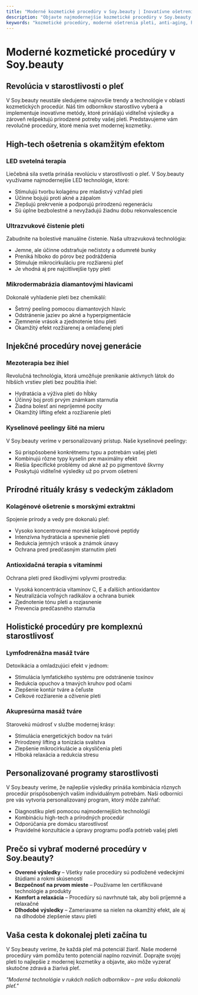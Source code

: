 ```yaml
---
title: "Moderné kozmetické procedúry v Soy.beauty | Inovatívne ošetrenia pleti"
description: "Objavte najmodernejšie kozmetické procedúry v Soy.beauty salóne. Od high-tech ošetrení pleti až po prírodné rituály krásy - prečítajte si o inovatívnych metódach, ktoré vám pomôžu dosiahnuť žiarivú pleť."
keywords: "kozmetické procedúry, moderné ošetrenia pleti, anti-aging, hydratačné ošetrenie, LED terapia, mikrodermabrázia, mezoterapia, Soy.beauty, kozmetický salón"
---
```


# Moderné kozmetické procedúry v Soy.beauty

## Revolúcia v starostlivosti o pleť

V Soy.beauty neustále sledujeme najnovšie trendy a technológie v oblasti kozmetických procedúr. Náš tím odborníkov starostlivo vyberá a implementuje inovatívne metódy, ktoré prinášajú viditeľné výsledky a zároveň rešpektujú prirodzené potreby vašej pleti. Predstavujeme vám revolučné procedúry, ktoré menia svet modernej kozmetiky.

## High-tech ošetrenia s okamžitým efektom

### LED svetelná terapia

Liečebná sila svetla prináša revolúciu v starostlivosti o pleť. V Soy.beauty využívame najmodernejšie LED technológie, ktoré:
- Stimulujú tvorbu kolagénu pre mladistvý vzhľad pleti
- Účinne bojujú proti akné a zápalom
- Zlepšujú prekrvenie a podporujú prirodzenú regeneráciu
- Sú úplne bezbolestné a nevyžadujú žiadnu dobu rekonvalescencie

### Ultrazvukové čistenie pleti

Zabudnite na bolestivé manuálne čistenie. Naša ultrazvuková technológia:
- Jemne, ale účinne odstraňuje nečistoty a odumreté bunky
- Preniká hlboko do pórov bez podráždenia
- Stimuluje mikrocirkuláciu pre rozžiarenú pleť
- Je vhodná aj pre najcitlivejšie typy pleti

### Mikrodermabrázia diamantovými hlavicami

Dokonalé vyhladenie pleti bez chemikálií:
- Šetrný peeling pomocou diamantových hlavíc
- Odstránenie jaziev po akné a hyperpigmentácie
- Zjemnenie vrások a zjednotenie tónu pleti
- Okamžitý efekt rozžiarenej a omlaďenej pleti

## Injekčné procedúry novej generácie

### Mezoterapia bez ihiel

Revolučná technológia, ktorá umožňuje prenikanie aktívnych látok do hlbších vrstiev pleti bez použitia ihiel:
- Hydratácia a výživa pleti do hĺbky
- Účinný boj proti prvým známkam starnutia
- Žiadna bolesť ani nepríjemné pocity
- Okamžitý lifting efekt a rozžiarenie pleti

### Kyselinové peelingy šité na mieru

V Soy.beauty veríme v personalizovaný prístup. Naše kyselinové peelingy:
- Sú prispôsobené konkrétnemu typu a potrebám vašej pleti
- Kombinujú rôzne typy kyselín pre maximálny efekt
- Riešia špecifické problémy od akné až po pigmentové škvrny
- Poskytujú viditeľné výsledky už po prvom ošetrení

## Prírodné rituály krásy s vedeckým základom

### Kolagénové ošetrenie s morskými extraktmi

Spojenie prírody a vedy pre dokonalú pleť:
- Vysoko koncentrované morské kolagénové peptidy
- Intenzívna hydratácia a spevnenie pleti
- Redukcia jemných vrások a známok únavy
- Ochrana pred predčasným starnutím pleti

### Antioxidačná terapia s vitamínmi

Ochrana pleti pred škodlivými vplyvmi prostredia:
- Vysoká koncentrácia vitamínov C, E a ďalších antioxidantov
- Neutralizácia voľných radikálov a ochrana buniek
- Zjednotenie tónu pleti a rozjasnenie
- Prevencia predčasného starnutia

## Holistické procedúry pre komplexnú starostlivosť

### Lymfodrenážna masáž tváre

Detoxikácia a omladzujúci efekt v jednom:
- Stimulácia lymfatického systému pre odstránenie toxínov
- Redukcia opuchov a tmavých kruhov pod očami
- Zlepšenie kontúr tváre a čeľuste
- Celkové rozžiarenie a oživenie pleti

### Akupresúrna masáž tváre

Starovekú múdrosť v službe modernej krásy:
- Stimulácia energetických bodov na tvári
- Prirodzený lifting a tonizácia svalstva
- Zlepšenie mikrocirkulácie a okysličenia pleti
- Hlboká relaxácia a redukcia stresu

## Personalizované programy starostlivosti

V Soy.beauty veríme, že najlepšie výsledky prináša kombinácia rôznych procedúr prispôsobených vašim individuálnym potrebám. Naši odborníci pre vás vytvoria personalizovaný program, ktorý môže zahŕňať:

- Diagnostiku pleti pomocou najmodernejších technológií
- Kombináciu high-tech a prírodných procedúr
- Odporúčania pre domácu starostlivosť
- Pravidelné konzultácie a úpravy programu podľa potrieb vašej pleti

## Prečo si vybrať moderné procedúry v Soy.beauty?

- **Overené výsledky** – Všetky naše procedúry sú podložené vedeckými štúdiami a rokmi skúseností
- **Bezpečnosť na prvom mieste** – Používame len certifikované technológie a produkty
- **Komfort a relaxácia** – Procedúry sú navrhnuté tak, aby boli príjemné a relaxačné
- **Dlhodobé výsledky** – Zameriavame sa nielen na okamžitý efekt, ale aj na dlhodobé zlepšenie stavu pleti

## Vaša cesta k dokonalej pleti začína tu

V Soy.beauty veríme, že každá pleť má potenciál žiariť. Naše moderné procedúry vám pomôžu tento potenciál naplno rozvinúť. Doprajte svojej pleti to najlepšie z modernej kozmetiky a objavte, ako môže vyzerať skutočne zdravá a žiarivá pleť.

*"Moderné technológie v rukách našich odborníkov – pre vašu dokonalú pleť."*
